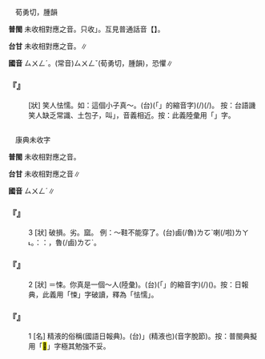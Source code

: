 
=={{ruby|悚|ㄙㄨㄥˊ}}==

　荀勇切，腫韻

'''普閩''' 未收相對應之音。只收{{ruby|「|ㄒㄧㆲˋ}}」。互見普通話音【{{ruby|悚|ㄙㄨㄥˇ}}】。

'''台甘''' 未收相對應之音。{{ruby|(台)|ㄑㄧㆲˋ}}{{ruby|。|ㄒㄧㆲˋ}}{{ruby|。|ㄙㆲˋ}}∥

'''國音''' <rt>ㄙㄨㄥˊ</rt>。(常音)<rt>ㄙㄨㄥˇ</rt>(荀勇切，腫韻)，恐懼∥

    

==='''『{{ruby|悚|ㄙㄨㄥˊ}}』'''===
: [狀] 笑人怯懦。如：這個小子真～。(台){{ruby|<mark>&#xffb50;</mark>|ㄐㄧㆵ}}(「{{ruby|此|ㄐㄧˋ}}{{ruby|一|ㄐㄧㆵ ͘}}」的縮音字)(/{{ruby|此|ㄐㄧㆵ}}){{ruby|個|ㆤˊ}}{{ruby|小|ㄒㄧㄜˋ}}{{ruby|子|ㄍㆩˋ}}{{ruby|/|ㄍㄧㆩˋ}}{{ruby|真|ㄐㄧㄣ}}{{ruby|無|ㆠㄜˊ}}{{ruby|膽|ㄉㆩˋ}}(/{{ruby|驚|ㄍㄧㆩ}}{{ruby|死|ㄒㄧˋ}}){{ruby|驚|ㄍㄧㆩ}}{{ruby|愕|ㄎㆤㆷ ͘}}{{ruby|愕|ㄎㆤㆷ ͘}}。 按：台語譏笑人缺乏常識、土包子，叫{{ruby|「|ㄙㆲˊ}}」，音義相近。按：此義陸彙用「{{ruby|<mark>&#xffc7d;</mark>|ㄙㄨㄥˊ}}」字。
    

=={{ruby|<mark>&#xffc7d;</mark>|ㄙㄨㄥˊ}}==

　康典未收字

'''普閩''' 未收相對應之音。

'''台甘''' 未收相對應之音∥

'''國音''' <rt>ㄙㄨㄥˊ</rt>∥

    

==='''『{{ruby|<mark>&#xffc7d;</mark>|ㄙㄨㄥˊ}}』'''===
:3  [狀] 破損。劣。窳。 例：～鞋不能穿了。(台)鹵(/魯)<rt>ㄌㆦˋ</rt>{{ruby|鞋|ㄨㆤˊ}}{{ruby|/|ㆤˊ}}{{ruby|<mark>&#xffa45;</mark>|ㆠㆤ˫}}{{ruby|/|ㆠㄨㆤ˫}}{{ruby|穿|ㄑㄧㄥ˫}}{{ruby|得|ㄉㄧㆵ}}喇(/啦)<rt>ㄌㄚ˪</rt>。{{ruby|按|ㄢ˪}}：{{ruby|台|ㄉㄞˊ}}{{ruby|語|ㆣㄨˋ}}{{ruby|/|ㆣㄧˋ}}{{ruby|謂|ㄨㄧ˫}}：{{ruby|手|ㄑㄧㄨˋ}}{{ruby|工|ㄍㄤ}}{{ruby|<mark>&#xffb4e;</mark>|ㆠㄞˋ}}{{ruby|有|ㄨ˫}}{{ruby|破|ㄆㄜ˪}}{{ruby|損|ㄙㄨㄣˋ}}{{ruby|丌|ㆤ}}{{ruby|款|ㄎㄨㄢˋ}}，{{ruby|叫|ㄍㄧㄜ˪}}{{ruby|做|ㄗㄨㆤ˪}}{{ruby|/|ㄗㄜ˪}}魯(/鹵)<rt>ㄌㆦˋ</rt>。
    

==='''『{{ruby|<mark>&#xffc7d;</mark>|ㄙㄨㄥˊ}}』'''===
:2  [狀] ＝悚。你真是一個～人(陸彙)。(台){{ruby|汝|ㄌㄧˋ}}{{ruby|<mark>&#xffb50;</mark>|ㄐㄧㆵ}}(「{{ruby|此|ㄐㄧˋ}}{{ruby|一|ㄐㄧㆵ ͘}}」的縮音字)(/{{ruby|此|ㄐㄧㆵ}}){{ruby|個|ㆤˊ}}{{ruby|人|ㄌㄤˊ}}{{ruby|實|ㄒㄧㆵ ͘}}{{ruby|在|ㄗㄞ˫}}{{ruby|真|ㄐㄧㄣ}}{{ruby|無|ㆠㄜˊ}}{{ruby|膽|ㄉㆩˋ}}({{ruby|驚|ㄍㄧㆩ}}{{ruby|死|ㄒㄧˋ}})。按：日報典，此義用「悚」字破讀，釋為「怯懦」。
    

==='''『{{ruby|<mark>&#xffc7d;</mark>|ㄙㄨㄥˊ}}』'''===
:1  [名] 精液的俗稱(國語日報典)。(台){{ruby|「|ㄒㄧㄠˊ}}」(精液也)(音字脫節)。按：普閩典擬用「<mark>&#xffcef;</mark>」字極其勉強不妥。
    
